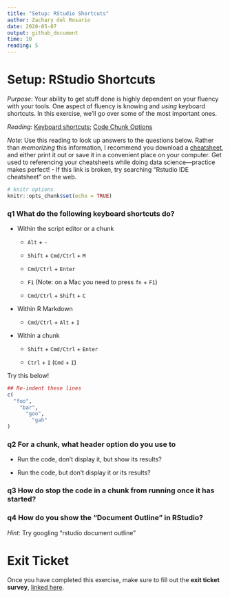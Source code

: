 ```yaml
---
title: "Setup: RStudio Shortcuts"
author: Zachary del Rosario
date: 2020-05-07
output: github_document
time: 10
reading: 5
---
```


# Setup: RStudio Shortcuts

*Purpose*: Your ability to get stuff done is highly dependent on your fluency with your tools. One aspect of fluency is knowing and *using* keyboard shortcuts. In this exercise, we'll go over some of the most important ones.

*Reading*: [Keyboard shortcuts](https://support.rstudio.com/hc/en-us/articles/200711853-Keyboard-Shortcuts); [Code Chunk Options](https://rmarkdown.rstudio.com/lesson-3.html)

*Note*: Use this reading to look up answers to the questions below. Rather than *memorizing* this information, I recommend you download a [cheatsheet](https://github.com/rstudio/cheatsheets/blob/main/rstudio-ide.pdf), and either print it out or save it in a convenient place on your computer. Get used to referencing your cheatsheets while doing data science---practice makes perfect! - If this link is broken, try searching "Rstudio IDE cheatsheet" on the web.

```r
# knitr options
knitr::opts_chunk$set(echo = TRUE)
```

### **q1** What do the following keyboard shortcuts do?

-   Within the script editor or a chunk

    -   `Alt` + `-`

    -   `Shift` + `Cmd/Ctrl` + `M`

    -   `Cmd/Ctrl` + `Enter`

    -   `F1` (Note: on a Mac you need to press `fn` + `F1`)

    -   `Cmd/Ctrl` + `Shift` + `C`

-   Within R Markdown

    -   `Cmd/Ctrl` + `Alt` + `I`

-   Within a chunk

    -   `Shift` + `Cmd/Ctrl` + `Enter`

    -   `Ctrl` + `I` (`Cmd` + `I`)

Try this below!

```r
## Re-indent these lines
c(
  "foo",
    "bar",
      "goo",
        "gah"
)
```

### **q2** For a chunk, what header option do you use to

-   Run the code, don't display it, but show its results?

-   Run the code, but don't display it or its results?

### **q3** How do stop the code in a chunk from running once it has started?

### **q4** How do you show the "Document Outline" in RStudio?

*Hint*: Try googling "rstudio document outline"

<!-- include-exit-ticket -->

# Exit Ticket

<!-- -------------------------------------------------- -->

Once you have completed this exercise, make sure to fill out the **exit ticket survey**, [linked here](https://docs.google.com/forms/d/e/1FAIpQLSeuq2LFIwWcm05e8-JU84A3irdEL7JkXhMq5Xtoalib36LFHw/viewform?usp=pp_url&entry.693978880=e-setup04-rstudio-shortcuts-assignment.Rmd).
